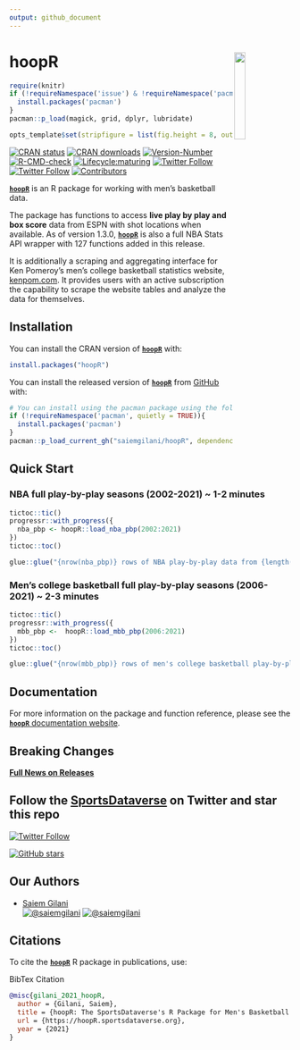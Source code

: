 ```yaml
---
output: github_document
---
```


#

# hoopR <a href='https://hoopr.sportsdataverse.org/'><img src="https://hoopr.sportsdataverse.org/logo.png" align="right"  width="20%" min-width="100px"/></a>
```r
require(knitr)
if (!requireNamespace('issue') & !requireNamespace('pacman')){
  install.packages('pacman')
}
pacman::p_load(magick, grid, dplyr, lubridate)

opts_template$set(stripfigure = list(fig.height = 8, out.width = "95%"))

```


<!-- badges: start -->

[![CRAN status](https://img.shields.io/badge/dynamic/json?style=for-the-badge&color=success&label=CRAN%20version&prefix=v&query=%24.Version&url=https%3A%2F%2Fcrandb.r-pkg.org%2FhoopR)](https://CRAN.R-project.org/package=hoopR)
[![CRAN downloads](https://img.shields.io/badge/dynamic/json?style=for-the-badge&color=success&label=Downloads&query=%24%5B0%5D.downloads&url=https%3A%2F%2Fcranlogs.r-pkg.org%2Fdownloads%2Ftotal%2F2021-10-26%3Alast-day%2FhoopR)](https://CRAN.R-project.org/package=hoopR)
[![Version-Number](https://img.shields.io/github/r-package/v/saiemgilani/hoopR?label=hoopR&logo=R&style=for-the-badge)](https://github.com/saiemgilani/hoopR)  [![R-CMD-check](https://img.shields.io/github/workflow/status/saiemgilani/hoopR/R-CMD-check?label=R-CMD-Check&logo=R&logoColor=white&style=for-the-badge)](https://github.com/saiemgilani/hoopR/actions/workflows/R-CMD-check.yaml) [![Lifecycle:maturing](https://img.shields.io/badge/lifecycle-maturing-blue.svg?style=for-the-badge&logo=github)](https://github.com/saiemgilani/hoopR/) [![Twitter Follow](https://img.shields.io/twitter/follow/saiemgilani?color=blue&label=%40saiemgilani&logo=twitter&style=for-the-badge)](https://twitter.com/saiemgilani) [![Twitter Follow](https://img.shields.io/twitter/follow/SportsDataverse?color=blue&label=%40SportsDataverse&logo=twitter&style=for-the-badge)](https://twitter.com/SportsDataverse)  [![Contributors](https://img.shields.io/github/contributors/saiemgilani/hoopR?style=for-the-badge)](https://github.com/saiemgilani/hoopR/graphs/contributors)
<!-- badges: end -->

[**`hoopR`**](https://hoopr.sportsdataverse.org/) is an R package for working with men's basketball data. 

The package has functions to access **live play by play and box score** data from ESPN with shot locations when available. As of version 1.3.0, [**`hoopR`**](https://hoopr.sportsdataverse.org/) is also a full NBA Stats API wrapper with 127 functions added in this release.

It is additionally a scraping and aggregating interface for Ken Pomeroy's men's college basketball statistics website, [kenpom.com](https://kenpom.com/). It provides users with an active subscription the capability to scrape the website tables and analyze the data for themselves.

## Installation

You can install the CRAN version of [**```hoopR```** ](https://CRAN.R-project.org/package=hoopR) with:
```r
install.packages("hoopR")
```

You can install the released version of [**`hoopR`**](https://github.com/saiemgilani/hoopR/) from [GitHub](https://github.com/saiemgilani/hoopR) with:

```r
# You can install using the pacman package using the following code:
if (!requireNamespace('pacman', quietly = TRUE)){
  install.packages('pacman')
}
pacman::p_load_current_gh("saiemgilani/hoopR", dependencies = TRUE, update = TRUE)
```

## Quick Start

### **NBA full play-by-play seasons (2002-2021) ~ 1-2 minutes**
```r
tictoc::tic()
progressr::with_progress({
  nba_pbp <- hoopR::load_nba_pbp(2002:2021)
})
tictoc::toc()
```
```r
glue::glue("{nrow(nba_pbp)} rows of NBA play-by-play data from {length(unique(nba_pbp$game_id))} games.")
```

### **Men's college basketball full play-by-play seasons (2006-2021) ~ 2-3 minutes**
```r

tictoc::tic()
progressr::with_progress({
  mbb_pbp <-  hoopR::load_mbb_pbp(2006:2021)
})
tictoc::toc()
```

```r
glue::glue("{nrow(mbb_pbp)} rows of men's college basketball play-by-play data from {length(unique(mbb_pbp$game_id))} games.")
```

## **Documentation**

For more information on the package and function reference, please see the  [**`hoopR`** documentation website](https://saiemgilani.github.io/hoopR/).

## **Breaking Changes**

[**Full News on Releases**](https://hoopr.sportsdataverse.org/CHANGELOG)


## Follow the [SportsDataverse](https://twitter.com/SportsDataverse) on Twitter and star this repo

[![Twitter Follow](https://img.shields.io/twitter/follow/SportsDataverse?color=blue&label=%40SportsDataverse&logo=twitter&style=for-the-badge)](https://twitter.com/SportsDataverse) 

[![GitHub stars](https://img.shields.io/github/stars/saiemgilani/hoopR.svg?color=eee&logo=github&style=for-the-badge&label=Star%20hoopR&maxAge=2592000)](https://github.com/saiemgilani/hoopR/stargazers/)


## **Our Authors**

-   [Saiem Gilani](https://twitter.com/saiemgilani)       
<a href="https://twitter.com/saiemgilani" target="blank"><img src="https://img.shields.io/twitter/follow/saiemgilani?color=blue&label=%40saiemgilani&logo=twitter&style=for-the-badge" alt="@saiemgilani" /></a>
<a href="https://github.com/saiemgilani" target="blank"><img src="https://img.shields.io/github/followers/saiemgilani?color=eee&logo=Github&style=for-the-badge" alt="@saiemgilani" /></a>


## **Citations**

To cite the [**`hoopR`**](https://hoopr.sportsdataverse.org) R package in publications, use:

BibTex Citation
```bibtex
@misc{gilani_2021_hoopR,
  author = {Gilani, Saiem},
  title = {hoopR: The SportsDataverse's R Package for Men's Basketball Data.},
  url = {https://hoopR.sportsdataverse.org},
  year = {2021}
}
```
